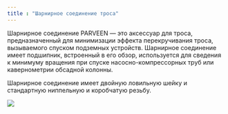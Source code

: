 ```yaml
---
title : "Шарнирное соединение троса"
---
```


Шарнирное соединение PARVEEN — это аксессуар для троса, предназначенный для минимизации эффекта перекручивания троса, вызываемого спуском подземных устройств. Шарнирное соединение имеет подшипник, встроенный в его обзор, используется для сведения к минимуму вращения при спуске насосно-компрессорных труб или кавернометрии обсадной колонны.

Шарнирное соединение имеет двойную ловильную шейку и стандартную ниппельную и коробчатую резьбу.

<img src="./anti-blow-up-tool.png" />